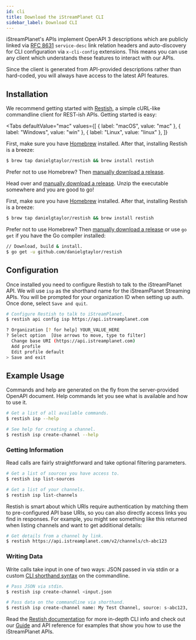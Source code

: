 ```yaml
---
id: cli
title: Download the iStreamPlanet CLI
sidebar_label: Download CLI
---
```



iStreamPlanet's APIs implement OpenAPI 3 descriptions which are publicly linked via [RFC 8631](https://tools.ietf.org/html/rfc8631) `service-desc` link relation headers and auto-discovery for CLI configuration via `x-cli-config` extensions. This means you can use any client which understands these features to interact with our APIs.

Since the client is generated from API-provided descriptions rather than hard-coded, you will always have access to the latest API features.

## Installation

We recommend getting started with [Restish](https://rest.sh/), a simple cURL-like commandline client for REST-ish APIs. Getting started is easy:

<Tabs
  defaultValue="mac"
  values={[
    { label: "macOS", value: "mac" },
    { label: "Windows", value: "win" },
    { label: "Linux", value: "linux" },
  ]}
>
  <TabItem value="mac">

First, make sure you have [Homebrew](https://brew.sh/) installed. After that, installing Restish is a breeze:

```bash
$ brew tap danielgtaylor/restish && brew install restish
```

Prefer not to use Homebrew? Then [manually download a release](https://github.com/danielgtaylor/restish/releases).

  </TabItem>
  <TabItem value="win">

Head over and [manually download a release](https://github.com/danielgtaylor/restish/releases). Unzip the executable somewhere and you are good to go!

  </TabItem>
  <TabItem value="linux">

First, make sure you have [Homebrew](https://brew.sh/) installed. After that, installing Restish is a breeze:

```bash
$ brew tap danielgtaylor/restish && brew install restish
```

Prefer not to use Homebrew? Then [manually download a release](https://github.com/danielgtaylor/restish/releases) or use `go get` if you have the Go compiler installed:

```bash
// Download, build & install.
$ go get -u github.com/danielgtaylor/restish
```

  </TabItem>
</Tabs>

## Configuration

Once installed you need to configure Restish to talk to the iStreamPlanet API. We will use `isp` as the shorthand name for the iStreamPlanet Streaming APIs. You will be prompted for your organization ID when setting up auth. Once done, select `Save and quit`.

```bash
# Configure Restish to talk to iStreamPlanet.
$ restish api config isp https://api.istreamplanet.com

? Organization [? for help] YOUR_VALUE_HERE
? Select option  [Use arrows to move, type to filter]
  Change base URI (https://api.istreamplanet.com)
  Add profile
  Edit profile default
> Save and exit
```

## Example Usage

Commands and help are generated on the fly from the server-provided OpenAPI document. Help commands let you see what is available and how to use it.

```bash
# Get a list of all available commands.
$ restish isp --help

# See help for creating a channel.
$ restish isp create-channel --help
```

### Getting Information

Read calls are fairly straightforward and take optional filtering parameters.

```bash
# Get a list of sources you have access to.
$ restish isp list-sources

# Get a list of your channels.
$ restish isp list-channels
```

Restish is smart about which URIs require authentication by matching them to pre-configured API base URIs, so you can also directly access links you find in responses. For example, you might see something like this returned when listing channels and want to get additional details:

```bash
# Get details from a channel by link.
$ restish https://api.istreamplanet.com/v2/channels/ch-abc123
```

### Writing Data

Write calls take input in one of two ways: JSON passed in via stdin or a custom [CLI shorthand syntax](https://rest.sh/#/shorthand) on the commandline.

```bash
# Pass JSON via stdin.
$ restish isp create-channel <input.json

# Pass data on the commandline via shorthand.
$ restish isp create-channel name: My Test Channel, source: s-abc123, ...
```

Read the [Restish documentation](https://rest.sh/) for more in-depth CLI info and check out our [Guide](/docs/guide/) and API reference for examples that show you how to use the iStreamPlanet APIs.

